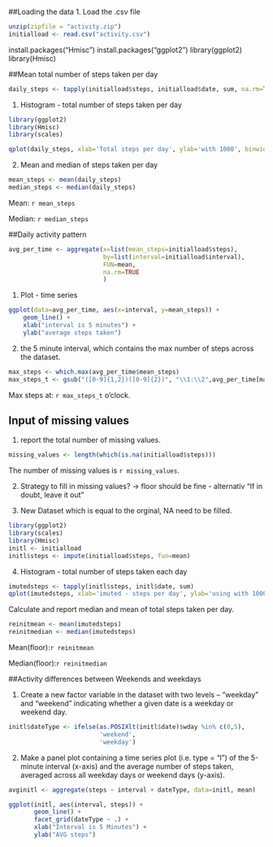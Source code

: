 ##Loading the data
1. Load the .csv file
```r
unzip(zipfile = "activity.zip")
initialload <- read.csv("activity.csv")
```
install.packages("Hmisc")
install.packages("ggplot2")
library(ggplot2)
library(Hmisc)


##Mean total number of steps taken per day
```r
daily_steps <- tapply(initialload$steps, initialload$date, sum, na.rm=T)
```

1. Histogram - total number of steps taken per day
```r
library(ggplot2)
library(Hmisc)
library(scales)

qplot(daily_steps, xlab='Total steps per day', ylab='with 1000', binwidth=1000)
```

2. Mean and median of steps taken per day
```r
mean_steps <- mean(daily_steps)
median_steps <- median(daily_steps)
```
Mean: `r mean_steps`

Median: `r median_steps`

##Daily activity pattern
```r
avg_per_time <- aggregate(x=list(mean_steps=initialload$steps),
                          by=list(interval=initialload$interval), 
                          FUN=mean, 
                          na.rm=TRUE
                          )
```

1. Plot - time series
```r
ggplot(data=avg_per_time, aes(x=interval, y=mean_steps)) +
    geom_line() +
    xlab("interval is 5 minutes") +
    ylab("average steps taken") 
```

2. the 5 minute interval, which contains the max number of steps across the dataset.

```r
max_steps <- which.max(avg_per_time$mean_steps)
max_steps_t <- gsub("([0-9]{1,2})([0-9]{2})", "\\1:\\2",avg_per_time[max_steps,'interval'])
```
Max steps at: `r max_steps_t ` o'clock.

## Input of missing values
1. report the total number of missing values.
```r
missing_values <- length(which(is.na(initialload$steps)))

```

The number of missing values is `r missing_values `.

2. Strategy to fill in missing values?
-> floor should be fine - alternativ "If in doubt, leave it out"

3. New Dataset which is equal to the orginal, NA need to be filled.

```r
library(ggplot2)
library(scales)
library(Hmisc)
initl <- initialload
initl$steps <- impute(initialload$steps, fun=mean)
```

4. Histogram - total number of steps taken each day
```r
imutedsteps <- tapply(initl$steps, initl$date, sum)
qplot(imutedsteps, xlab='imuted - steps per day', ylab='using with 1000', binwidth=1000)
```

Calculate and report median and mean of total steps taken per day.

```r
reinitmean <- mean(imutedsteps)
reinitmedian <- median(imutedsteps)
```

Mean(floor):`r reinitmean`


Median(floor):`r reinitmedian`

##Activity differences between Weekends and weekdays

1. Create a new factor variable in the dataset with two levels – “weekday” and “weekend” indicating whether a given date is a weekday or weekend day.

```r
initl$dateType <- ifelse(as.POSIXlt(initl$date)$wday %in% c(0,5), 
                         'weekend', 
                         'weekday')
```

2. Make a panel plot containing a time series plot (i.e. type = "l") of the 5-minute interval (x-axis) and the average number of steps taken, averaged across all weekday days or weekend days (y-axis).

```r
avginitl <- aggregate(steps ~ interval + dateType, data=initl, mean)

ggplot(initl, aes(interval, steps)) + 
       geom_line() + 
       facet_grid(dateType ~ .) +
       xlab("Interval is 5 Minutes") + 
       ylab("AVG steps")
```
